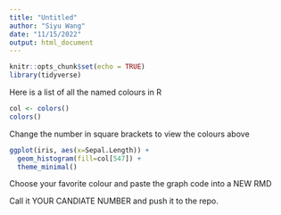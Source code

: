 ```yaml
---
title: "Untitled"
author: "Siyu Wang"
date: "11/15/2022"
output: html_document
---
```


```r
knitr::opts_chunk$set(echo = TRUE)
library(tidyverse)
```

Here is a list of all the named colours in R
```r
col <- colors()
colors()
```
Change the number in square brackets to view the colours above
```r
ggplot(iris, aes(x=Sepal.Length)) +
  geom_histogram(fill=col[547]) +
  theme_minimal()
```

Choose your favorite colour and paste the graph code into a NEW RMD

Call it YOUR CANDIATE NUMBER and push it to the repo.

